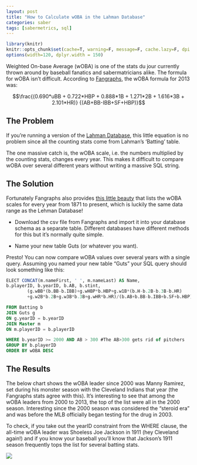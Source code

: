```yaml
---
layout: post
title: "How to Calculate wOBA in the Lahman Database"
categories: saber
tags: [sabermetrics, sql]
---
```


```r
library(knitr)
knitr::opts_chunk$set(cache=T, warning=F, message=F, cache.lazy=F, dpi = 180)
options(width=120, dplyr.width = 150)
```

Weighted On-base Average (wOBA) is one of the stats du jour currently thrown around by baseball fanatics and sabermatricians alike. The formula for wOBA isn't difficult. According to <a href="http://www.fangraphs.com/library/offense/woba/" target="_blank">Fangraphs</a>, the wOBA formula for 2013 was:

$$\frac{(0.690*uBB + 0.722*HBP + 0.888*1B + 1.271*2B + 1.616*3B + 2.101*HR)} {(AB+BB-IBB+SF+HBP)}$$

## The Problem

If you're running a version of the <a href="http://www.seanlahman.com/baseball-archive/statistics/" target="_blank">Lahman Database</a>, this little equation is no problem since all the counting stats come from Lahman's 'Batting' table.

The one massive catch is, the wOBA scale, i.e. the numbers multiplied by the counting stats, changes every year. This makes it difficult to compare wOBA over several different years without writing a massive SQL string.

## The Solution

Fortunately Fangraphs also provides [this little beauty](http://www.fangraphs.com/guts.aspx?type=cn) that lists the wOBA scales for every year from 1871 to present, which is luckily the same data range as the Lehman Database!

* Download the csv file from Fangraphs and import it into your database schema as a separate table. Different databases have different methods for this but it's normally quite simple.

* Name your new table Guts (or whatever you want).

Presto! You can now compare wOBA values over several years with a single query. Assuming you named your new table “Guts” your SQL query should look something like this:

```sql
ELECT CONCAT(m.nameFirst, ' ', m.nameLast) AS Name,
b.playerID, b.yearID, b.AB, b.stint,
		(g.wBB*(b.BB-b.IBB)+g.wHBP*b.HBP+g.w1B*(b.H-b.2B-b.3B-b.HR)
		+g.w2B*b.2B+g.w3B*b.3B+g.wHR*b.HR)/(b.AB+b.BB-b.IBB+b.SF+b.HBP) wOBA

FROM Batting b
JOIN Guts g
ON g.yearID = b.yearID
JOIN Master m
ON m.playerID = b.playerID

WHERE b.yearID >= 2000 AND AB > 300 #The AB>300 gets rid of pitchers
GROUP BY b.playerID
ORDER BY wOBA DESC
```


## The Results

The below chart shows the wOBA leader since 2000 was Manny Ramirez, set during his monster season with the Cleveland Indians that year (the Fangraphs stats agree with this). It’s interesting to see that among the wOBA leaders from 2000 to 2013, the top of the list were all in the 2000 season. Interesting since the 2000 season was considered the “steroid era” and was before the MLB officially began testing for the drug in 2003.

To check, if you take out the yearID constraint from the WHERE clause, the all-time wOBA leader was Shoeless Joe Jackson in 1911 (hey Cleveland again!) and if you know your baseball you’ll know that Jackson’s 1911 season frequently tops the list for several batting stats.

![](https://github.com/keberwein/keberwein.github.io/blob/master/images/wOBA-1024x432.png?raw=true)
